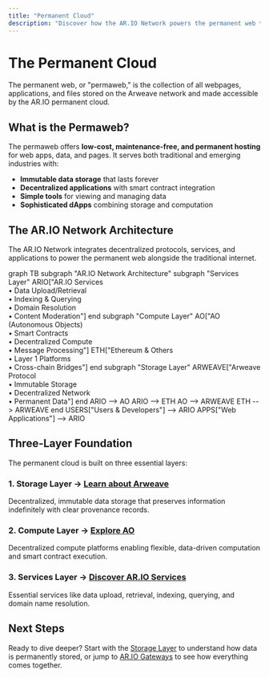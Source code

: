 ```yaml
---
title: "Permanent Cloud"
description: "Discover how the AR.IO Network powers the permanent web through decentralized storage, compute, and services"
---
```


# The Permanent Cloud

The permanent web, or "permaweb," is the collection of all webpages, applications, and files stored on the Arweave network and made accessible by the AR.IO permanent cloud.

## What is the Permaweb?

The permaweb offers **low-cost, maintenance-free, and permanent hosting** for web apps, data, and pages. It serves both traditional and emerging industries with:

- **Immutable data storage** that lasts forever
- **Decentralized applications** with smart contract integration
- **Simple tools** for viewing and managing data
- **Sophisticated dApps** combining storage and computation

## The AR.IO Network Architecture

The AR.IO Network integrates decentralized protocols, services, and applications to power the permanent web alongside the traditional internet.

<Mermaid>
  graph TB subgraph "AR.IO Network Architecture" subgraph "Services Layer"
  ARIO["AR.IO Services
  <br />• Data Upload/Retrieval
  <br />• Indexing & Querying
  <br />• Domain Resolution
  <br />• Content Moderation"] end subgraph "Compute Layer" AO["AO (Autonomous
  Objects)
  <br />• Smart Contracts
  <br />• Decentralized Compute
  <br />• Message Processing"] ETH["Ethereum & Others
  <br />• Layer 1 Platforms
  <br />• Cross-chain Bridges"] end subgraph "Storage Layer" ARWEAVE["Arweave
  Protocol
  <br />• Immutable Storage
  <br />• Decentralized Network
  <br />• Permanent Data"] end ARIO --> AO ARIO --> ETH AO --> ARWEAVE ETH -->
  ARWEAVE end USERS["Users & Developers"] --> ARIO APPS["Web Applications"] -->
  ARIO
</Mermaid>

## Three-Layer Foundation

The permanent cloud is built on three essential layers:

### 1. **Storage Layer** → [Learn about Arweave](/learn/cloud/storage-layer)

Decentralized, immutable data storage that preserves information indefinitely with clear provenance records.

### 2. **Compute Layer** → [Explore AO](/learn/cloud/compute-layer)

Decentralized compute platforms enabling flexible, data-driven computation and smart contract execution.

### 3. **Services Layer** → [Discover AR.IO Services](/learn/cloud/services-layer)

Essential services like data upload, retrieval, indexing, querying, and domain name resolution.

## Next Steps

Ready to dive deeper? Start with the [Storage Layer](/learn/cloud/storage-layer) to understand how data is permanently stored, or jump to [AR.IO Gateways](/learn/cloud/gateways-intro) to see how everything comes together.
